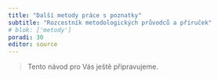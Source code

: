 ```yaml
---
title: "Další metody práce s poznatky"
subtitle: "Rozcestník metodologických průvodců a příruček"
# blok: ['metody']
poradi: 30
editor: source
---
```


> Tento návod pro Vás ještě připravujeme.